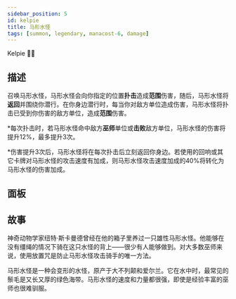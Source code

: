 ```yaml
---
sidebar_position: 5
id: kelpie
title: 马形水怪
tags: [summon, legendary, manacost-6, damage]
---
```


Kelpie 🤿🐉

<!--truncate-->



<CardBasics cardKey={id}/>


## 描述

召唤马形水怪，马形水怪会向你指定的位置**扑击**造成**范围**伤害，随后，马形水怪将**返回**并围绕你潜行。在你身边潜行时，每当你对敌方单位造成伤害，马形水怪将扑击已受到你伤害的敌方单位，造成**范围**伤害。

*每次扑击时，若马形水怪命中敌方**巫师**单位或**击败**敌方单位，马形水怪的伤害将提升12%，最多提升3次。

*伤害提升3次后，马形水怪将在每次扑击后立刻返回你身边。若使用的回响或其它卡牌对马形水怪的攻击速度有加成，则马形水怪攻击速度加成的40%将转化为马形水怪的伤害加成。

## 面板


<LevelComponent/>


<CardDynamicTable cardKey={id}/>


<CardComplexTable cardKey={id}/>





## 故事

神奇动物学家纽特·斯卡曼德曾经在他的箱子里养过一只雄性马形水怪。他能够在没有缰绳的情况下骑在这只水怪的背上——很少有人能够做到。对大多数巫师来说，使用放置咒是防止马形水怪攻击骑手的唯一方法。

马形水怪是一种会变形的水怪，原产于大不列颠和爱尔兰。它在水中时，最常见的鬃毛是又长又厚的绿色海带。马形水怪的速度和力量都很强，即使是经验丰富的巫师也很难驯服。



